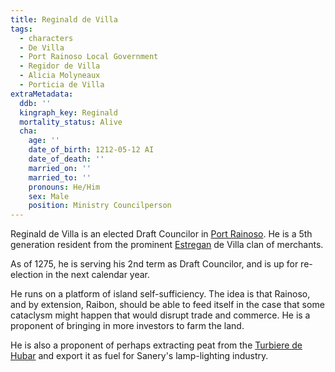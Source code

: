 ```yaml
---
title: Reginald de Villa
tags:
  - characters
  - De Villa
  - Port Rainoso Local Government
  - Regidor de Villa
  - Alicia Molyneaux
  - Porticia de Villa
extraMetadata:
  ddb: ''
  kingraph_key: Reginald
  mortality_status: Alive
  cha:
    age: ''
    date_of_birth: 1212-05-12 AI
    date_of_death: ''
    married_on: ''
    married_to: ''
    pronouns: He/Him
    sex: Male
    position: Ministry Councilperson
---
```



Reginald de Villa is an elected Draft Councilor in [Port Rainoso](../locations/port-rainoso.mdx). He is a 5th generation resident from the prominent [Estregan](../ethnicities/estregan.mdx) de Villa clan of merchants.

As of 1275, he is serving his 2nd term as Draft Councilor, and is up for re-election in the next calendar year.  

He runs on a platform of island self-sufficiency. The idea is that Rainoso, and by extension, Raibon, should be able to feed itself in the case that some cataclysm might happen that would disrupt trade and commerce. He is a proponent of bringing in more investors to farm the land.

He is also a proponent of perhaps extracting peat from the [Turbiere de Hubar](../locations/turbiere-de-hubar.mdx) and export it as fuel for Sanery's lamp-lighting industry.
